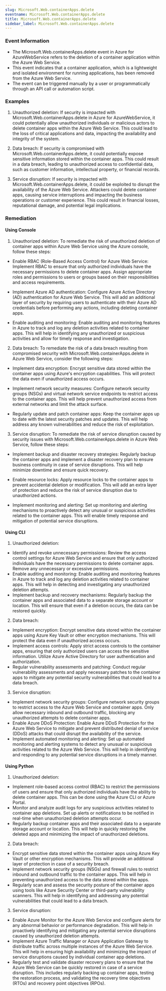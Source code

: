 ```yaml
--- 
slug: Microsoft.Web.containerApps.delete
eventname: Microsoft.Web.containerApps.delete
title: Microsoft.Web.containerApps.delete
sidebar_label: Microsoft.Web.containerApps.delete
---
```

                       
### Event Information

- The Microsoft.Web.containerApps.delete event in Azure for AzureWebService refers to the deletion of a container application within the Azure Web Service.
- This event indicates that a container application, which is a lightweight and isolated environment for running applications, has been removed from the Azure Web Service.
- The event can be triggered manually by a user or programmatically through an API call or automation script.


### Examples

1. Unauthorized deletion: If security is impacted with Microsoft.Web.containerApps.delete in Azure for AzureWebService, it could potentially allow unauthorized individuals or malicious actors to delete container apps within the Azure Web Service. This could lead to the loss of critical applications and data, impacting the availability and integrity of the system.

2. Data breach: If security is compromised with Microsoft.Web.containerApps.delete, it could potentially expose sensitive information stored within the container apps. This could result in a data breach, leading to unauthorized access to confidential data, such as customer information, intellectual property, or financial records.

3. Service disruption: If security is impacted with Microsoft.Web.containerApps.delete, it could be exploited to disrupt the availability of the Azure Web Service. Attackers could delete container apps, causing service interruptions and impacting the business operations or customer experience. This could result in financial losses, reputational damage, and potential legal implications.

### Remediation

#### Using Console

1. Unauthorized deletion: To remediate the risk of unauthorized deletion of container apps within Azure Web Service using the Azure console, follow these steps:

- Enable RBAC (Role-Based Access Control) for Azure Web Service: Implement RBAC to ensure that only authorized individuals have the necessary permissions to delete container apps. Assign appropriate roles and permissions to users or groups based on their responsibilities and access requirements.

- Implement Azure AD authentication: Configure Azure Active Directory (AD) authentication for Azure Web Service. This will add an additional layer of security by requiring users to authenticate with their Azure AD credentials before performing any actions, including deleting container apps.

- Enable auditing and monitoring: Enable auditing and monitoring features in Azure to track and log any deletion activities related to container apps. This will help in identifying any unauthorized or suspicious activities and allow for timely response and investigation.

2. Data breach: To remediate the risk of a data breach resulting from compromised security with Microsoft.Web.containerApps.delete in Azure Web Service, consider the following steps:

- Implement data encryption: Encrypt sensitive data stored within the container apps using Azure's encryption capabilities. This will protect the data even if unauthorized access occurs.

- Implement network security measures: Configure network security groups (NSGs) and virtual network service endpoints to restrict access to the container apps. This will help prevent unauthorized access from external networks and limit the attack surface.

- Regularly update and patch container apps: Keep the container apps up to date with the latest security patches and updates. This will help address any known vulnerabilities and reduce the risk of exploitation.

3. Service disruption: To remediate the risk of service disruption caused by security issues with Microsoft.Web.containerApps.delete in Azure Web Service, follow these steps:

- Implement backup and disaster recovery strategies: Regularly backup the container apps and implement a disaster recovery plan to ensure business continuity in case of service disruptions. This will help minimize downtime and ensure quick recovery.

- Enable resource locks: Apply resource locks to the container apps to prevent accidental deletion or modification. This will add an extra layer of protection and reduce the risk of service disruption due to unauthorized actions.

- Implement monitoring and alerting: Set up monitoring and alerting mechanisms to proactively detect any unusual or suspicious activities related to the container apps. This will enable timely response and mitigation of potential service disruptions.

#### Using CLI

1. Unauthorized deletion:
- Identify and revoke unnecessary permissions: Review the access control settings for Azure Web Service and ensure that only authorized individuals have the necessary permissions to delete container apps. Remove any unnecessary or excessive permissions.
- Enable auditing and monitoring: Enable auditing and monitoring features in Azure to track and log any deletion activities related to container apps. This will help in detecting and investigating any unauthorized deletion attempts.
- Implement backup and recovery mechanisms: Regularly backup the container apps and associated data to a separate storage account or location. This will ensure that even if a deletion occurs, the data can be restored quickly.

2. Data breach:
- Implement encryption: Encrypt sensitive data stored within the container apps using Azure Key Vault or other encryption mechanisms. This will protect the data even if unauthorized access occurs.
- Implement access controls: Apply strict access controls to the container apps, ensuring that only authorized users can access the sensitive information. Utilize Azure Active Directory for user authentication and authorization.
- Regular vulnerability assessments and patching: Conduct regular vulnerability assessments and apply necessary patches to the container apps to mitigate any potential security vulnerabilities that could lead to a data breach.

3. Service disruption:
- Implement network security groups: Configure network security groups to restrict access to the Azure Web Service and container apps. Only allow necessary inbound and outbound traffic, blocking any unauthorized attempts to delete container apps.
- Enable Azure DDoS Protection: Enable Azure DDoS Protection for the Azure Web Service to mitigate and prevent distributed denial of service (DDoS) attacks that could disrupt the availability of the service.
- Implement automated monitoring and alerting: Set up automated monitoring and alerting systems to detect any unusual or suspicious activities related to the Azure Web Service. This will help in identifying and responding to any potential service disruptions in a timely manner.

#### Using Python

1. Unauthorized deletion:
- Implement role-based access control (RBAC) to restrict the permissions of users and ensure that only authorized individuals have the ability to delete container apps. This can be done using the Azure CLI or Azure Portal.
- Monitor and analyze audit logs for any suspicious activities related to container app deletions. Set up alerts or notifications to be notified in real-time when unauthorized deletion attempts occur.
- Regularly backup container apps and their associated data to a separate storage account or location. This will help in quickly restoring the deleted apps and minimizing the impact of unauthorized deletions.

2. Data breach:
- Encrypt sensitive data stored within the container apps using Azure Key Vault or other encryption mechanisms. This will provide an additional layer of protection in case of a security breach.
- Implement network security groups (NSGs) and firewall rules to restrict inbound and outbound traffic to the container apps. This will help in preventing unauthorized access to the data stored within the apps.
- Regularly scan and assess the security posture of the container apps using tools like Azure Security Center or third-party vulnerability scanners. This will help in identifying and addressing any potential vulnerabilities that could lead to a data breach.

3. Service disruption:
- Enable Azure Monitor for the Azure Web Service and configure alerts for any abnormal behavior or performance degradation. This will help in proactively identifying and mitigating any potential service disruptions caused by unauthorized deletion attempts.
- Implement Azure Traffic Manager or Azure Application Gateway to distribute traffic across multiple instances of the Azure Web Service. This will help in ensuring high availability and minimizing the impact of service disruptions caused by individual container app deletions.
- Regularly test and validate disaster recovery plans to ensure that the Azure Web Service can be quickly restored in case of a service disruption. This includes regularly backing up container apps, testing the restoration process, and validating the recovery time objectives (RTOs) and recovery point objectives (RPOs).


 